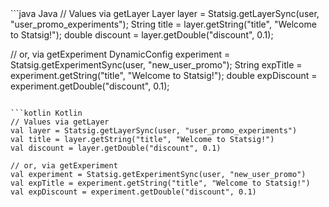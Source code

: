 <CodeGroup>
```java Java
// Values via getLayer
Layer layer = Statsig.getLayerSync(user, "user_promo_experiments");
String title = layer.getString("title", "Welcome to Statsig!");
double discount = layer.getDouble("discount", 0.1);

// or, via getExperiment
DynamicConfig experiment = Statsig.getExperimentSync(user, "new_user_promo");
String expTitle = experiment.getString("title", "Welcome to Statsig!");
double expDiscount = experiment.getDouble("discount", 0.1);
```

```kotlin Kotlin
// Values via getLayer
val layer = Statsig.getLayerSync(user, "user_promo_experiments")
val title = layer.getString("title", "Welcome to Statsig!")
val discount = layer.getDouble("discount", 0.1)

// or, via getExperiment
val experiment = Statsig.getExperimentSync(user, "new_user_promo")
val expTitle = experiment.getString("title", "Welcome to Statsig!")
val expDiscount = experiment.getDouble("discount", 0.1)
```
</CodeGroup>

